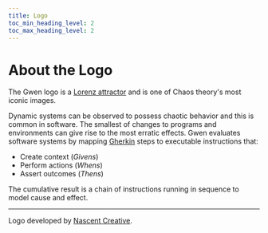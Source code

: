 ```yaml
--- 
title: Logo
toc_min_heading_level: 2
toc_max_heading_level: 2
---
```



# About the Logo

<p>
  <ThemedImage
    alt="Gwen logo"
    sources={{
      light: useBaseUrl('/img/gwen-logo-c.svg'),
      dark: useBaseUrl('/img/gwen-logo-w.svg'),
    }}
    width="250px"
  />
</p>

The Gwen logo is a [Lorenz attractor](https://en.m.wikipedia.org/wiki/Lorenz_system) and is one of Chaos theory's most iconic images.

Dynamic systems can be observed to possess chaotic behavior and this is common in software. The smallest of changes to programs and environments can give rise to the most erratic effects. Gwen evaluates software systems by mapping [Gherkin](https://cucumber.io/docs/gherkin/reference/) steps to executable instructions that:


- Create context (_Givens_)
- Perform actions (_Whens_)
- Assert outcomes (_Thens_)

The cumulative result is a chain of instructions running in sequence to model cause and effect. 

---

Logo developed by [Nascent Creative](https://nascentcreative.com.au/).

